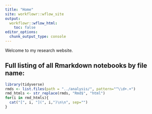 ```yaml
---
title: "Home"
site: workflowr::wflow_site
output:
  workflowr::wflow_html:
    toc: false
editor_options:
  chunk_output_type: console
---
```


Welcome to my research website.

## Full listing of all Rmarkdown notebooks by file name:

```r
library(tidyverse)
rmds <- list.files(path = "../analysis/", pattern="^\\d+.+")
rmd_htmls <- str_replace(rmds, "Rmd$", "html")
for(i in rmd_htmls){
  cat("[", i, "](", i,")\n\n", sep="")
}
```

